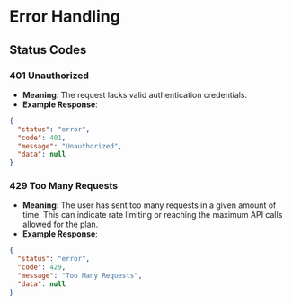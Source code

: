 # Error Handling

## Status Codes

### 401 Unauthorized
- **Meaning**: The request lacks valid authentication credentials.
- **Example Response**:
```json
{
  "status": "error",
  "code": 401,
  "message": "Unauthorized",
  "data": null
}
```

### 429 Too Many Requests
- **Meaning**: The user has sent too many requests in a given amount of time. This can indicate rate limiting or reaching the maximum API calls allowed for the plan.
- **Example Response**:
```json
{
  "status": "error",
  "code": 429,
  "message": "Too Many Requests",
  "data": null
}
```